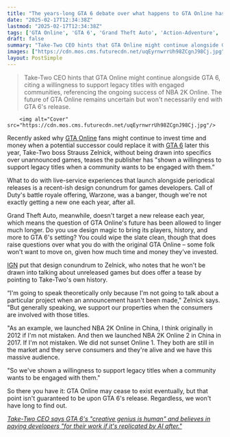 ```yaml
---
title: "The years-long GTA 6 debate over what happens to GTA Online has been addressed by Take-Two's CEO: 'We've shown a willingness to support legacy titles when a community wants to be engaged with them'"
date: "2025-02-17T12:34:38Z"
lastmod: "2025-02-17T12:34:38Z"
tags: ['GTA Online', 'GTA 6', 'Grand Theft Auto', 'Action-Adventure', 'Open-World', 'Live-Service', 'Take-Two', 'Gaming Industry']
draft: false
summary: "Take-Two CEO hints that GTA Online might continue alongside GTA 6, citing a willingness to support legacy titles with engaged communities, referencing the ongoing success of NBA 2K Online.  The future of GTA Online remains uncertain but won't necessarily end with GTA 6's release."
images: ["https://cdn.mos.cms.futurecdn.net/uqEyrnwrrUh98ZCgnJ98Cj.jpg"]
layout: PostSimple
---
```

> Take-Two CEO hints that GTA Online might continue alongside GTA 6, citing a willingness to support legacy titles with engaged communities, referencing the ongoing success of NBA 2K Online.  The future of GTA Online remains uncertain but won't necessarily end with GTA 6's release.


        <img alt="Cover" src="https://cdn.mos.cms.futurecdn.net/uqEyrnwrrUh98ZCgnJ98Cj.jpg"/>
        
Recently asked why [GTA Online](https://www.gamesradar.com/gta-online-guide/) fans might continue to invest time and money when a potential successor could replace it with [GTA 6](https://www.gamesradar.com/gta-6-guide/) later this year, Take-Two boss Strauss Zelnick, without being drawn into specifics over unannounced games, teases the publisher has "shown a willingness to support legacy titles when a community wants to be engaged with them.”

What to do with live-service experiences that launch alongside periodical releases is a recent-ish design conundrum for games developers. Call of Duty's battle royale offering, Warzone, was a banger, though we're not exactly getting a new one each year, after all.

Grand Theft Auto, meanwhile, doesn't target a new release each year, which means the question of GTA Online's future has been allowed to linger much longer. Do you use design magic to bring its players, history, and more to GTA 6's setting? You could wipe the slate clean, though that does raise questions over what you do with the original GTA Online – some folk won't want to move on, given how much time and money they've invested.

[IGN](https://www.ign.com/articles/take-two-boss-says-its-shown-a-willingness-to-support-legacy-titles-amid-questions-about-the-future-of-gta-online-post-gta-6) put that design conundrum to Zelnick, who notes that he won't be drawn into talking about unreleased games but does offer a tease by pointing to Take-Two's own history.

“I'm going to speak theoretically only because I'm not going to talk about a particular project when an announcement hasn't been made," Zelnick says. "But generally speaking, we support our properties when the consumers are involved with those titles.

"As an example, we launched NBA 2K Online in China, I think originally in 2012 if I'm not mistaken. And then we launched NBA 2K Online 2 in China in 2017. If I'm not mistaken. We did not sunset Online 1. They both are still in the market and they serve consumers and they're alive and we have this massive audience.

"So we've shown a willingness to support legacy titles when a community wants to be engaged with them."

So there you have it: GTA Online may cease to exist eventually, but that point isn't guaranteed to be upon GTA 6's release. Regardless, we won't have long to find out.

[<em>Take-Two CEO says GTA 6's "creative genius is human" and believes in paying developers "for their work if it's replicated by AI after."</em>](https://www.gamesradar.com/games/grand-theft-auto/take-two-ceo-says-gta-6s-creative-genius-is-human-and-believes-in-paying-developers-for-their-work-if-its-replicated-by-ai-after/)
        